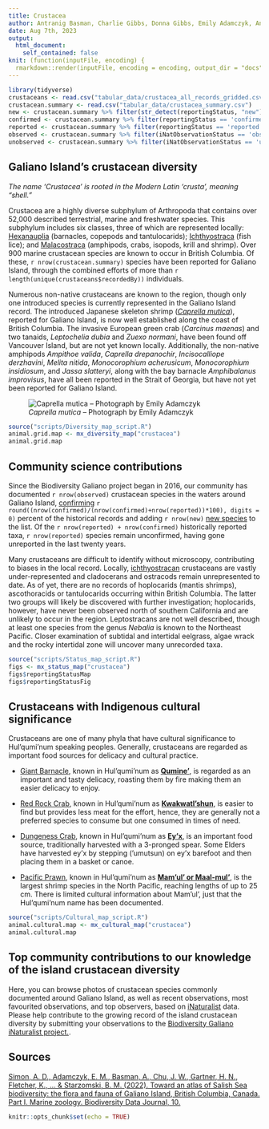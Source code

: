 ```yaml
---
title: Crustacea
author: Antranig Basman, Charlie Gibbs, Donna Gibbs, Emily Adamczyk, Andy Lamb, Andrew Simon
date: Aug 7th, 2023
output: 
  html_document:
    self_contained: false
knit: (function(inputFile, encoding) {
  rmarkdown::render(inputFile, encoding = encoding, output_dir = "docs", output_options = list(copy_resources = TRUE)) })
---
```


```r
library(tidyverse)
crustaceans <- read.csv("tabular_data/crustacea_all_records_gridded.csv")
crustacean.summary <- read.csv("tabular_data/crustacea_summary.csv")
new <- crustacean.summary %>% filter(str_detect(reportingStatus, "new")) 
confirmed <- crustacean.summary %>% filter(reportingStatus == 'confirmed') 
reported <- crustacean.summary %>% filter(reportingStatus == 'reported') 
observed <- crustacean.summary %>% filter(iNatObservationStatus == 'observed') 
unobserved <- crustacean.summary %>% filter(iNatObservationStatus == 'unobserved') 
```

## Galiano Island's crustacean diversity

*The name ‘Crustacea’ is rooted in the Modern Latin 'crusta', meaning “shell.”*

Crustacea are a highly diverse subphylum of Arthropoda that contains over 52,000 described terrestrial, marine and freshwater species. This subphylum includes six classes, three of which are represented locally: [Hexanauplia](#taxon:Hexanauplia) (barnacles, copepods and tantulocarids); [Ichthyostraca](#taxon:Ichthyostraca) (fish lice); and [Malacostraca](#taxon:Malacostraca) (amphipods, crabs, isopods, krill and shrimp). Over 900 marine crustacean species are known to occur in British Columbia. Of these, `r nrow(crustacean.summary)` species have been reported for Galiano Island, through the combined efforts of more than `r length(unique(crustaceans$recordedBy))` individuals.

Numerous non-native crustaceans are known to the region, though only one introduced species is currently represented in the Galiano Island record. The introduced Japanese skeleton shrimp ([*Caprella mutica*](#taxon:Caprella mutica)), reported for Galiano Island, is now well established along the coast of British Columbia. The invasive European green crab (*Carcinus maenas*) and two tanaids, *Leptochelia dubia* and *Zuexo normani*, have been found off Vancouver Island, but are not yet known locally. Additionally, the non-native amphipods *Ampithoe valida*, *Caprella drepanochir*, *Incisocalliope derzhavini*, *Melita nitida*, *Monocorophium acherusicum*, *Monocorophium insidiosum*, and *Jassa slatteryi*, along with the bay barnacle *Amphibalanus improvisus*, have all been reported in the Strait of Georgia, but have not yet been reported for Galiano Island.

![*Caprella mutica* – Photograph by Emily Adamczyk](media/Caprella_mutica_Emily_Adamczyk.jpeg)

```r
source("scripts/Diversity_map_script.R")
animal.grid.map <- mx_diversity_map("crustacea")
animal.grid.map
```

## Community science contributions

Since the Biodiversity Galiano project began in 2016, our community has documented `r nrow(observed)` crustacean species in the waters around Galiano Island, [confirming](#region:confirmed) `r round((nrow(confirmed)/(nrow(confirmed)+nrow(reported))*100), digits = 0)` percent of the historical records and adding `r nrow(new)` [new species](#region:new) to the list. Of the `r nrow(reported) + nrow(confirmed)` historically reported taxa, `r nrow(reported)` species remain unconfirmed, having gone unreported in the last twenty years.

Many crustaceans are difficult to identify without microscopy, contributing to biases in the local record. Locally, [ichthyostracan](#taxon:Ichthyostraca) crustaceans are vastly under-represented and cladocerans and ostracods remain unrepresented to date. As of yet, there are no records of hoplocarids (mantis shrimps), ascothoracids or tantulocarids occurring within British Columbia. The latter two groups will likely be discovered with further investigation; hoplocarids, however, have never been observed north of southern California and are unlikely to occur in the region. Leptostracans are not well described, though at least one species from the genus *Nebalia* is known to the Northeast Pacific. Closer examination of subtidal and intertidal eelgrass, algae wrack and the rocky intertidal zone will uncover many unrecorded taxa.

```r
source("scripts/Status_map_script.R")
figs <- mx_status_map("crustacea")
figs$reportingStatusMap
figs$reportingStatusFig
```

## Crustaceans with Indigenous cultural significance

Crustaceans are one of many phyla that have cultural significance to Hul'qumi'num speaking peoples. Generally, crustaceans are regarded as important food sources for delicacy and cultural practice. 

* [Giant Barnacle](#taxon:Balanus nubilus), known in Hul'qumi'num as [**Qumine'**](#taxon:Balanus nubilis), is regarded as an important and tasty delicacy, roasting them by fire making them an easier delicacy to enjoy.  

* [Red Rock Crab](#taxon:Cancer productus), known in Hul'qumi'num as [**Kwakwatl'shun**](#taxon:Cancer productus), is easier to find but provides less meat for the effort, hence, they are generally not a preferred species to consume but one consumed in times of need. 

* [Dungeness Crab](#taxon:Metacarcinus magister), known in Hul'qumi'num as [**Ey'x**](#taxon:Metacarcinus magister), is an important food source, traditionally harvested with a 3-pronged spear. Some Elders have harvested ey'x by stepping ('umutsun) on ey'x barefoot and then placing them in a basket or canoe. 

* [Pacific Prawn](#taxon:Pandalus platyceros), known in Hul'qumi'num as [**Mam'ul' or  Maal-mul'**](#taxon:Pandalus platyceros), is the largest shrimp species in the North Pacific, reaching lengths of up to 25 cm. There is limited cultural information about Mam'ul', just that the Hul'qumi'num name has been documented.

```r
source("scripts/Cultural_map_script.R")
animal.cultural.map <- mx_cultural_map("crustacea")
animal.cultural.map
```

## Top community contributions to our knowledge of the island crustacean diversity

Here, you can browse photos of crustacean species commonly documented around Galiano Island, as well as recent observations, most favourited observations, and top observers, based on [iNaturalist](http://inaturalist.org/) data. Please help contribute to the growing record of the island crustacean diversity by submitting your observations to the [Biodiversity Galiano iNaturalist project.](http://inaturalist.org/projects/biodiversity-galiano-island).

<span class="mxcw-nonLeafletPane mxcw-paneName-TopContributions html-widget leaflet"></span>

## Sources

[Simon, A. D., Adamczyk, E. M., Basman, A., Chu, J. W., Gartner, H. N., Fletcher, K., ... & Starzomski, B. M. (2022). Toward an atlas of Salish Sea biodiversity: the flora and fauna of Galiano Island, British Columbia, Canada. Part I. Marine zoology. Biodiversity Data Journal, 10.](https://bdj.pensoft.net/article/76050/)

```r
knitr::opts_chunk$set(echo = TRUE)
```
